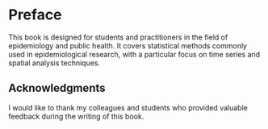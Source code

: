 # Preface {.unnumbered}

This book is designed for students and practitioners in the field of epidemiology and public health. It covers statistical methods commonly used in epidemiological research, with a particular focus on time series and spatial analysis techniques.

## Acknowledgments {.unnumbered}

I would like to thank my colleagues and students who provided valuable feedback during the writing of this book.